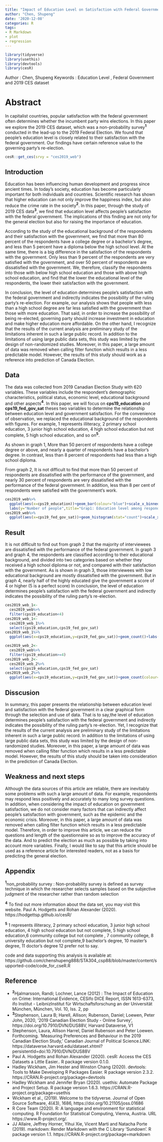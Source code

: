 ```yaml
---
title: "Impact of Education Level on Satisfaction with Federal Government"
author: "Chen, Shupeng"
date: '2020-12-08'
categories: R
tags:
- R Markdown
- plot
- regression
---
```


```r
library(tidyverse)
library(usethis)
library(devtools)
library(cesR)
```
Author : Chen, Shupeng
Keywords : Education Level , Federal Government  and  2019 CES dataset

# Abstract
In capitalist countries, popular satisfaction with the federal government often determines whether the incumbent party wins elections. In this paper we explore the 2019 CES dataset, which was a non-probability survey**^1^** conducted in the lead-up to the 2019 Federal Election. We found that people's education level is closely related to their satisfaction with the federal government. Our findings have certain reference value to the governing party's re-election.

```r
cesR::get_ces(srvy = "ces2019_web")
```

## Introduction
Education has been influencing human development and progress since ancient times. In today's society, education has become particularly important for both individuals and countries. Scientific research has shown that higher education can not only improve the happiness index, but also reduce the crime rate in the society**^2^**. In this paper, through the study of 2019 CES data**^3^**, we find that education level affects people's satisfaction with the federal government. The implications of this finding are not only for the general election but also for raising the importance of education.  


According to the study of the educational background of the respondents and their satisfaction with the government, we find that more than 80 percent of the respondents have a college degree or a bachelor's degree, and less than 5 percent have a diploma below the high school level. At the same time, there is a big difference in the satisfaction of the respondents with the government. Only less than 9 percent of the respondents are very satisfied with the government, and over 50 percent of respondents are dissatisfied with the government. We, therefore,  classify the respondents into those with below high school education and those with above high school education, and find that the lower the educational level of the respondents, the lower their satisfaction with the government.

In conclusion, the level of education determines people's satisfaction with the federal government and indirectly indicates the possibility of the ruling party's re-election. For example, our analysis shows that people with less than a high school degree are far less satisfied with the government than those with more education. That said, in order to increase the possibility of being re-elected, governing party should increase investment in education and make higher education more affordable. On the other hand, I recognize that the results of the current analysis are preliminary study of the limitations inherent in such a large public record. In addition to the limitations of using large public data sets, this study was limited by the design of non-randomized studies. Moreover, in this paper, a large amount of data was removed when calling filter function which results in a less predictable model. However, the results of this study should work as a reference into prediction of Canada Election.

## Data
The data was collected from 2019 Canadian Election Study with 620 variables. These variables include the respondent's demographic characteristics, political status, economic level, educational background and other aspects**^4^**. In this paper, we will focus on **cps19_education** and **cps19_fed_gov_sat** theses two variables to determine the relationship between education level and government satisfaction. For the convenience of observation, we replaced the educational background of the respondents with figures. For example, 1 represents illiteracy, 2 primary school education, 3 junior high school education, 4 high school education but not complete, 5 high school education, and so on**^5^**.

As shown in graph 1, More than 50 percent of respondents have a college degree or above, and nearly a quarter of respondents have a bachelor's degree. In contrast, less than 8 percent of respondents had less than a high school diploma.

From graph 2, It is not difficult to find that more than 50 percent of respondents are dissatisfied with the performance of the government, and nearly 30 percent of respondents are very dissatisfied with the performance of the federal government. In addition, less than 8 per cent of respondents were satisfied with the government's work.

```r
ces2019_web%>%
  ggplot(aes(x=cps19_education))+geom_bar(colour="blue")+scale_x_binned(name="Education Level")+
  labs(y="Number of people",title="Grap1: Education level among respondents",caption= "Source:Stephenson, Laura B; Harell, Allison; Rubenson, Daniel; Loewen, Peter John, 2020, '2019 Canadian Election Study")+theme_bw()
ces2019_web%>%
  ggplot(aes(x=cps19_fed_gov_sat))+geom_histogram(stat="count")+scale_x_binned(name= "Satisfaction to Federal Government")+labs(y="Number of people",title="Graph2: Respondents'Satisfaction with Federal Government",caption= "Source:Stephenson, Laura B; Harell, Allison; Rubenson, Daniel; Loewen, Peter John, 2020, '2019 Canadian Election Study")+theme_linedraw()
```

## Result
It is not difficult to find out from graph 2 that the majority of interviewees are dissatisfied with the performance of the federal government. In graph 3 and graph 4, the respondents are classified according to their educational background, and divided into two categories based on whether they received a high school diploma or not, and compared with their satisfaction with the government. As is shown in graph 3, those interviewees with low educational background are mostly dissatisfied with the government. But in graph 4, nearly half of the highly educated give the government a score of 4 or higher (5 is a perfect score) In conclusion, the level of education determines people's satisfaction with the federal government and indirectly indicates the possibility of the ruling party's re-election.
```r
ces2019_web_1<-
  ces2019_web%>%
  filter(cps19_education<4)
ces2019_web_1<-
  ces2019_web_1%>%
  select(cps19_education,cps19_fed_gov_sat)
ces2019_web_1%>%
  ggplot(aes(x=cps19_education,y=cps19_fed_gov_sat))+geom_count()+labs(y="Satisfaction with Federal Government",x="Education Level",title="Graph3:Relationship between Satisfaction with Government and high Education",caption= "Source:Stephenson, Laura; Harell, Allison; Rubenson, Daniel; Loewen, Peter, 2020, '2019 CES")+theme_linedraw()

ces2019_web_2<-
  ces2019_web%>%
  filter(cps19_education>=4)
ces2019_web_2<-
  ces2019_web_2%>%
  select(cps19_education,cps19_fed_gov_sat)
ces2019_web_2%>%
  ggplot(aes(x=cps19_education,y=cps19_fed_gov_sat))+geom_count(colour="blue")+labs(y="Satisfaction with Federal Government",x="Education Level",title="Graph4:Relationship between Satisfaction with Government and low Education",caption= "Source: Stephenson, Laura; Harell, Allison; Rubenson, Daniel; Loewen, Peter, 2020, '2019 CES")+theme_classic()
```

## Disscusion
In summary, this paper presents the relationship between education level and satisfaction with the federal government in a clear graphical form through the selection and use of data. That is to say,the level of education determines people's satisfaction with the federal government and indirectly indicates the possibility of the ruling party's re-election. Yet, I recognize that the results of the current analysis are preliminary study of the limitations inherent in such a large public record. In addition to the limitations of using large public data sets, this study was limited by the design of non-randomized studies. Moreover, in this paper, a large amount of data was removed when calling filter function which results in a less predictable model. However, the results of this study should be taken into consideration in the prediction of Canada Election.



## Weakness and next steps
Although the data sources of this article are reliable, there are inevitably some problems with such a large amount of data. For example, respondents may respond less positively and accurately to many long survey questions. In addition, when considering the impact of education on government satisfaction, we do not consider many factors that can indirectly affect people's satisfaction with government, such as the epidemic and the economic crisis. Moreover, in this paper, a large amount of data was removed when calling filter function which results in a less predictable model. Therefore, in order to improve this article, we can reduce the questions and length of the questionnaire so as to improve the accuracy of the data. And to predict the election as much as possible by taking into account more variables. Finally, I would like to say that this article should be used as a reference article for interested readers, not as a basis for predicting the general election.



## Appendix
**^1^**non_probability survey : Non-probability survey is defined as survey technique in which the researcher selects samples    based on the subjective judgment of the researcher rather than random selection

**^4^** To find out more information about the data set, you may visit this website.
 Paul A. Hodgetts and Rohan Alexander (2020). https://hodgettsp.github.io/cesR/

**^5^** 1 represents illiteracy, 2 primary school education, 3 junior high school education, 4 high school education but not complete, 5 high school education,6 community college but not complete , 7 community college, 8 university education but not complete,9 bachelor's degree, 10 master's degree, 11 doctor's degree 12 prefer not to say.

code and data supporting this analysis is available at: https://github.com/chenshupeng888/STA304_csp88/blob/master/content/supported-code/code_for_cseR.R


## Reference

- **^2^**Hjalmarsson, Randi; Lochner, Lance (2012) : The Impact of Education on Crime: International Evidence, CESifo DICE Report,   ISSN 1613-6373, ifo Institut - LeibnizInstitut für Wirtschaftsforschung an der Universität München, München, Vol. 10, Iss. 2, pp
- **^3^**Stephenson, Laura B; Harell, Allison; Rubenson, Daniel; Loewen, Peter John, 2020, '2019 Canadian Election Study - Online       Survey', https://doi.org/10.7910/DVN/DUS88V, Harvard Dataverse, V1
- Stephenson, Laura, Allison Harrel, Daniel Rubenson and Peter Loewen. Forthcoming. 'Measuring Preferences and Behaviour in the   2019 Canadian Election Study,' Canadian Journal of Political Science.LINK:  https://dataverse.harvard.edu/dataset.xhtml?persistentId=doi:10.7910/DVN/DUS88V
- Paul A. Hodgetts and Rohan Alexander (2020). cesR: Access the CES Datasets a Little Easier.. R package version
  0.1.0.
- Hadley Wickham, Jim Hester and Winston Chang (2020). devtools: Tools to Make Developing R Packages Easier. R
  package version 2.3.2. https://CRAN.R-project.org/package=devtools
- Hadley Wickham and Jennifer Bryan (2020). usethis: Automate Package and Project Setup. R package version 1.6.3.
  https://CRAN.R-project.org/package=usethis
- Wickham et al., (2019). Welcome to the tidyverse. Journal of Open Source Software, 4(43), 1686,
  https://doi.org/10.21105/joss.01686
- R Core Team (2020). R: A language and environment for statistical computing. R Foundation for Statistical
  Computing, Vienna, Austria. URL https://www.R-project.org/.
- JJ Allaire, Jeffrey Horner, Yihui Xie, Vicent Marti and Natacha Porte (2019). markdown: Render Markdown with the
  C Library 'Sundown'. R package version 1.1. https://CRAN.R-project.org/package=markdown
